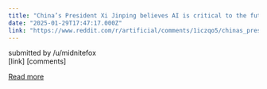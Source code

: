 ```yaml
---
title: "China’s President Xi Jinping believes AI is critical to the future of global military and economic power"
date: "2025-01-29T17:47:17.000Z"
link: "https://www.reddit.com/r/artificial/comments/1iczqo5/chinas_president_xi_jinping_believes_ai_is/"
---
```


submitted by    /u/midnitefox  
 [link]   [comments]

[Read more](https://www.reddit.com/r/artificial/comments/1iczqo5/chinas_president_xi_jinping_believes_ai_is/)
